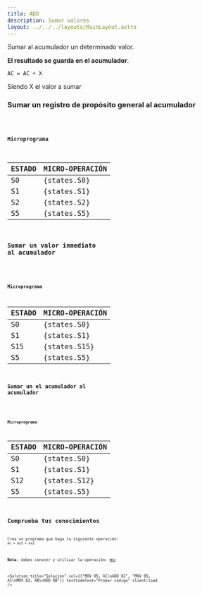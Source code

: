 ```yaml
---
title: ADD
description: Sumar valores
layout: ../../../layouts/MainLayout.astro
---
```



Sumar al acumulador un determinado valor.

**El resultado se guarda en el acumulador**.

```
AC = AC + X
```

Siendo X el valor a sumar

### Sumar un registro de propósito general al acumulador

<Code code="ADD RB" />

#### Microprograma

| ESTADO | MICRO-OPERACIÓN |
| :----- | :-------------- |
| S0     | {states.S0}     |
| S1     | {states.S1}     |
| S2     | {states.S2}     |
| S5     | {states.S5}     |

### Sumar un valor inmediato al acumulador

<Code code="ADD 0F" />

#### Microprograma

| ESTADO | MICRO-OPERACIÓN |
| :----- | :-------------- |
| S0     | {states.S0}     |
| S1     | {states.S1}     |
| S15    | {states.S15}    |
| S5     | {states.S5}     |

### Sumar un el acumulador al acumulador

<Code code="ADD AC" />

#### Microprograma

| ESTADO | MICRO-OPERACIÓN |
| :----- | :-------------- |
| S0     | {states.S0}     |
| S1     | {states.S1}     |
| S12    | {states.S12}    |
| S5     | {states.S5}     |

## Comprueba tus conocimientos

Crea un programa que haga la siguiente operación: `AC = 0x5 + 0x2`

**Nota**: debes conocer y utilizar la operación: [`MOV`](/es/instructions/MOV)

<Solution
  title="Solución"
  sol={["MOV 05, AC\nADD 02", "MOV 05, AC\nMOV 02, RB\nADD RB"]}
  testCodeText="Probar código"
  client:load
/>
